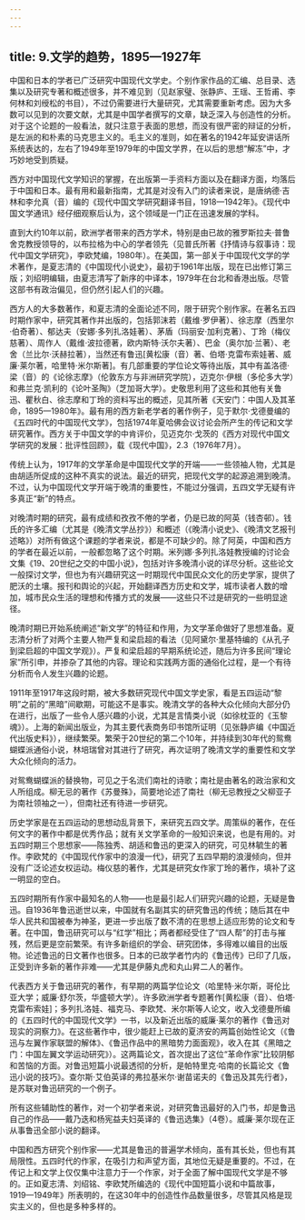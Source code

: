 ```yaml
---
---
---
```

title: 9.文学的趋势，1895—1927年
---



中国和日本的学者已广泛研究中国现代文学史。个别作家作品的汇编、总目录、选集以及研究专著和概述很多，并不难见到（见赵家璧、张静庐、王瑶、王哲甫、李何林和刘绶松的书目），不过仍需要进行大量研究，尤其需要重新考虑。因为大多数可以见到的次要文献，尤其是中国学者撰写的文章，缺乏深入与创造性的分析。对于这个论题的一般看法，就只注意于表面的思想，而没有很严密的辩证的分析，是左派的和朴素的马克思主义的。毛主义的准则，如在著名的1942年延安讲话所系统表达的，左右了1949年至1979年的中国文学界，在以后的思想“解冻”中，才巧妙地受到质疑。

西方对中国现代文学知识的掌握，在出版第一手资料方面以及在翻译方面，均落后于中国和日本。最有用和最新指南，尤其是对没有入门的读者来说，是唐纳德·吉林和李允真（音）编的《现代中国文学研究翻译书目，1918—1942年》。《现代中国文学通讯》经仔细观察后认为，这个领域是一门正在迅速发展的学科。

直到大约10年以前，欧洲学者带来的西方学术，特别是由已故的雅罗斯拉夫·普鲁舍克教授领导的，以布拉格为中心的学者领先（见普氏所著《抒情诗与叙事诗：现代中国文学研究》，李欧梵编，1980年）。在美国，第一部关于中国现代文学的学术著作，是夏志清的《中国现代小说史》，最初于1961年出版，现在已出修订第三版；刘绍明编辑，由夏志清写了新序的中译本，1979年在台北和香港出版。尽管这部书有政治偏见，但仍然引起人们的兴趣。

西方人的大多数著作，和夏志清的全面论述不同，限于研究个别作家。在著名五四时期作家中，研究其著作并出版的，包括郭沫若（戴维·罗伊著）、徐志摩（西里尔·伯奇著）、郁达夫（安娜·多列扎洛娃著）、茅盾（玛丽安·加利克著）、丁玲（梅仪慈著）、周作人（戴维·波拉德著，欧内斯特·沃尔夫著）、巴金（奥尔加·兰著）、老舍（兰比尔·沃赫拉著），当然还有鲁迅[黄松康（音）著、伯塔·克雷布索娃著、威廉·莱尔著，哈里特·米尔斯著]。有几部重要的学位论文等待出版，其中有盖洛德·梁（音）的《论徐志摩》（伦敦东方与非洲研究学院），迈克尔·伊根（多伦多大学）和弗兰克·凯利的《论叶圣陶》（芝加哥大学）。史敬思利用了这些和其他有关鲁迅、瞿秋白、徐志摩和丁玲的资料写出的概述，见其所著《天安门：中国人及其革命，1895—1980年》。最有用的西方新老学者的著作例子，见于默尔·戈德曼编的《五四时代的中国现代文学》，包括1974年夏哈佛会议讨论会所产生的传记和文学研究著作。西方关于中国文学的中肯评价，见迈克尔·戈茨的《西方对现代中国文学研究的发展：批评性回顾》，载《现代中国》，2.3（1976年7月）。

传统上认为，1917年的文学革命是中国现代文学的开端——一些领袖人物，尤其是由胡适所促成的这种不真实的说法。最近的研究，把现代文学的起源追溯到晚清。不过，认为中国现代文学开端于晚清的重要性，不能过分强调，五四文学无疑有许多真正“新”的特点。

对晚清时期的研究，最有成绩和孜孜不倦的学者，仍是已故的阿英（钱杏邨）。钱氏的许多汇编（尤其是《晚清文学丛抄》）和概述（《晚清小说史》、《晚清文艺报刊述略》）对所有做这个课题的学者来说，都是不可缺少的。除了阿英，中国和西方的学者在最近以前，一般都忽略了这个时期。米列娜·多列扎洛娃教授编的讨论会文集《19、20世纪之交的中国小说》，包括对许多晚清小说的详尽分析。这些论文一般探讨文学，但也为有兴趣研究这一时期现代中国民众文化的历史学家，提供了肥沃的土壤。报刊和舆论的兴起，开始翻译西方历史和文学，城市读者人数的增加，城市民众生活的理想和传播方式的发展——这些只不过是研究的一些明显途径。

晚清时期已开始系统阐述“新文学”的特征和作用，为文学革命做好了思想准备。夏志清分析了对两个主要人物严复和梁启超的看法（见阿黛尔·里基特编的《从孔子到梁启超的中国文学观》）。严复和梁启超的早期系统论述，随后为许多民间“理论家”所引申，并掺杂了其他的内容。理论和实践两方面的通俗化过程，是一个有待分析而令人发生兴趣的论题。

1911年至1917年这段时期，被大多数研究现代中国文学史家，看是五四运动“黎明”之前的“黑暗”间歇期，可能这不是事实。晚清文学的各种大众化倾向大部分仍在进行，出版了一些令人感兴趣的小说，尤其是言情类小说（如徐枕亚的《玉黎魂》）。上海的新闻出版业，为其主要代表商务印书馆所证明（见张静庐编《中国近代出版史料》），继续繁荣。繁荣于20世纪的第二个10年，并持续到30年代的鸳鸯蝴蝶派通俗小说，林培瑞曾对其进行了研究，再次证明了晚清文学的重要性和文学大众化倾向的活力。

对鸳鸯蝴蝶派的替换物，可见之于名流们南社的诗歌；南社是由著名的政治家和文人所组成。柳无忌的著作《苏曼殊》，简要地论述了南社（柳无忌教授之父柳亚子为南社领袖之一），但南社还有待进一步研究。

历史学家是在五四运动的思想动乱背景下，来研究五四文学。周策纵的著作，在任何文字的著作中都是优秀作品；就有关文学革命的一般知识来说，也是有用的。对五四时期三个思想家——陈独秀、胡适和鲁迅的更深入的研究，可见林毓生的著作。李欧梵的《中国现代作家中的浪漫一代》，研究了五四早期的浪漫倾向，但并没有广泛论述女权运动。梅仪慈的著作，尤其是研究女作家丁玲的著作，填补了这一明显的空白。

五四时期所有作家中最知名的人物——也是最引起人们研究兴趣的论题，无疑是鲁迅。自1936年鲁迅逝世以来，中国就有名副其实的研究鲁迅的传统；随后其在中华人民共和国被奉为神圣，更进一步出版了数不清的在思想上适应形势的论文和专著。在中国，鲁迅研究可以与“红学”相比；两者都经受住了“四人帮”的打击与摧残，然后更是空前繁荣。有许多新组织的学会、研究团体，多得难以编目的出版物。论述鲁迅的日文著作也很多。日本的已故学者竹内的《鲁迅传》已印了几版，正受到许多新的著作非难——尤其是伊藤丸虎和丸山昇二人的著作。

代表西方关于鲁迅研究的著作，有早期的两篇学位论文（哈里特·米尔斯，哥伦比亚大学；威廉·舒尔茨，华盛顿大学）。许多欧洲学者专题著作[黄松康（音）、伯塔·克雷布索娃]；多列扎洛娃、福克马、李欧梵、米尔斯等人论文，收入戈德曼所编的《五四时代的中国现代文学》一书，以及新近出版的威廉·莱尔的著作《鲁迅对现实的洞察力》。在这些著作中，很少能赶上已故的夏济安的两篇创始性论文（《鲁迅与左翼作家联盟的解体》、《鲁迅作品中的黑暗势力面面观》，收入在其《黑暗之门：中国左翼文学运动研究》）。这两篇论文，首次提出了这位“革命作家”比较阴郁和苦恼的方面。对鲁迅短篇小说最透彻的分析，是帕特里克·哈南的长篇论文《鲁迅小说的技巧》。查尔斯·艾伯英译的弗拉基米尔·谢苗诺夫的《鲁迅及其先行者》，是苏联对鲁迅研究的一个例子。

所有这些辅助性的著作，对一个初学者来说，对研究鲁迅最好的入门书，却是鲁迅自己的作品——戴乃迭和杨宪益夫妇英译的《鲁迅选集》（4卷）。威廉·莱尔现在正从事鲁迅全部小说的翻译。

中国和西方研究个别作家——尤其是鲁迅的普遍学术倾向，虽有其长处，但也有其局限性。五四时代的作家，在吸引力和声望方面，其地位无疑是重要的。不过，在传记上和文学上仅仅集中注意力于一个作家，对于全面了解中国现代文学是不够的。正如夏志清、刘绍铭、李欧梵所编选的《现代中国短篇小说和中篇故事，1919—1949年》所表明的，在这30年中的创造性作品数量很多，尽管其风格是现实主义的，但也是多种多样的。